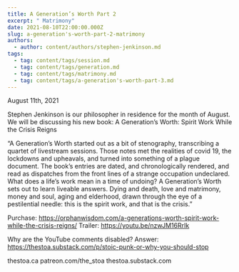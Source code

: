 ```yaml
---
title: A Generation’s Worth Part 2
excerpt: " Matrimony"
date: 2021-08-10T22:00:00.000Z
slug: a-generation's-worth-part-2-matrimony
authors:
  - author: content/authors/stephen-jenkinson.md
tags:
  - tag: content/tags/session.md
  - tag: content/tags/generation.md
  - tag: content/tags/matrimony.md
  - tag: content/tags/a-generation's-worth-part-3.md
---
```


August 11th, 2021

Stephen Jenkinson is our philosopher in residence for the month of August. We will be discussing his new book: A Generation’s Worth: Spirit Work While the Crisis Reigns

“A Generation’s Worth started out as a bit of stenography, transcribing a quartet of livestream sessions. Those notes met the realities of covid 19, the lockdowns and upheavals, and turned into something of a plague document. The book’s entries are dated, and chronologically rendered, and read as dispatches from the front lines of a strange occupation undeclared. What does a life’s work mean in a time of undoing? A Generation’s Worth sets out to learn liveable answers. Dying and death, love and matrimony, money and soul, aging and elderhood, drawn through the eye of a pestilential needle: this is the spirit work, and that is the crisis.”

Purchase: https://orphanwisdom.com/a-generations-worth-spirit-work-while-the-crisis-reigns/
Trailer: https://youtu.be/nzwJM16RrIk

Why are the YouTube comments disabled? Answer:  https://thestoa.substack.com/p/stoic-punk-or-why-you-should-stop

thestoa.ca
patreon.com/the_stoa
thestoa.substack.com
